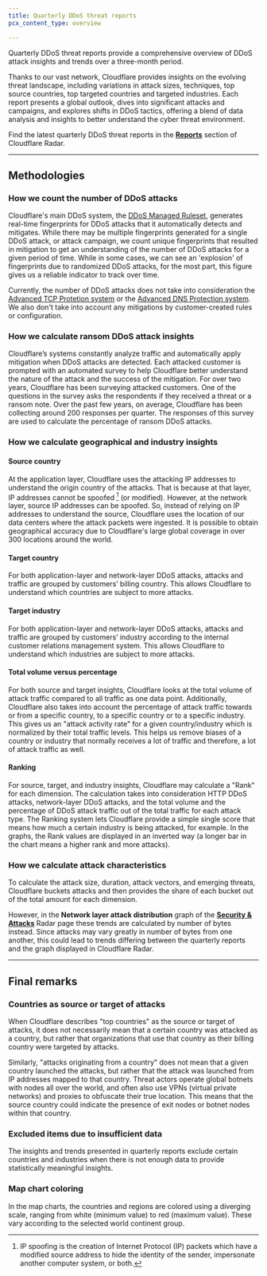 ```yaml
---
title: Quarterly DDoS threat reports
pcx_content_type: overview

---
```



Quarterly DDoS threat reports provide a comprehensive overview of <GlossaryTooltip term="distributed denial-of-service (DDoS) attack">DDoS attack</GlossaryTooltip> insights and trends over a three-month period.

Thanks to our vast network, Cloudflare provides insights on the evolving threat landscape, including variations in attack sizes, techniques, top source countries, top targeted countries and targeted industries. Each report presents a global outlook, dives into significant attacks and campaigns, and explores shifts in DDoS tactics, offering a blend of data analysis and insights to better understand the cyber threat environment.

Find the latest quarterly DDoS threat reports in the [**Reports**](https://radar.cloudflare.com/reports) section of Cloudflare Radar.

***

## Methodologies

### How we count the number of DDoS attacks

Cloudflare's main DDoS system, the [DDoS Managed Ruleset](/ddos-protection/managed-rulesets/), generates real-time fingerprints for DDoS attacks that it automatically detects and mitigates. While there may be multiple fingerprints generated for a single DDoS attack, or attack campaign, we count unique fingerprints that resulted in mitigation to get an understanding of the number of DDoS attacks for a given period of time. While in some cases, we can see an 'explosion' of fingerprints due to randomized DDoS attacks, for the most part, this figure gives us a reliable indicator to track over time.

Currently, the number of DDoS attacks does not take into consideration the [Advanced TCP Protetion system](/ddos-protection/advanced-ddos-systems/overview/advanced-tcp-protection/) or the [Advanced DNS Protection system](/ddos-protection/advanced-ddos-systems/overview/advanced-dns-protection/). We also don't take into account any mitigations by customer-created rules or configuration.

### How we calculate ransom DDoS attack insights

Cloudflare’s systems constantly analyze traffic and automatically apply mitigation when DDoS attacks are detected. Each attacked customer is prompted with an automated survey to help Cloudflare better understand the nature of the attack and the success of the mitigation. For over two years, Cloudflare has been surveying attacked customers. One of the questions in the survey asks the respondents if they received a threat or a ransom note. Over the past few years, on average, Cloudflare has been collecting around 200 responses per quarter. The responses of this survey are used to calculate the percentage of ransom DDoS attacks.

### How we calculate geographical and industry insights

#### Source country

At the application layer, Cloudflare uses the attacking IP addresses to understand the origin country of the attacks. That is because at that layer, IP addresses cannot be spoofed [^1] (or modified). However, at the network layer, source IP addresses can be spoofed. So, instead of relying on IP addresses to understand the source, Cloudflare uses the location of our data centers where the attack packets were ingested. It is possible to obtain geographical accuracy due to Cloudflare's large global coverage in over 300 locations around the world.

[^1]: IP spoofing is the creation of Internet Protocol (IP) packets which have a modified source address to hide the identity of the sender, impersonate another computer system, or both.

#### Target country

For both application-layer and network-layer DDoS attacks, attacks and traffic are grouped by customers’ billing country. This allows Cloudflare to understand which countries are subject to more attacks.

#### Target industry

For both application-layer and network-layer DDoS attacks, attacks and traffic are grouped by customers’ industry according to the internal customer relations management system. This allows Cloudflare to understand which industries are subject to more attacks.

#### Total volume versus percentage

For both source and target insights, Cloudflare looks at the total volume of attack traffic compared to all traffic as one data point. Additionally, Cloudflare also takes into account the percentage of attack traffic towards or from a specific country, to a specific country or to a specific industry. This gives us an "attack activity rate" for a given country/industry which is normalized by their total traffic levels. This helps us remove biases of a country or industry that normally receives a lot of traffic and therefore, a lot of attack traffic as well.

#### Ranking

For source, target, and industry insights, Cloudflare may calculate a "Rank" for each dimension. The calculation takes into consideration HTTP DDoS attacks, network-layer DDoS attacks, and the total volume and the percentage of DDoS attack traffic out of the total traffic for each attack type. The Ranking system lets Cloudflare provide a simple single score that means how much a certain industry is being attacked, for example. In the graphs, the Rank values are displayed in an inverted way (a longer bar in the chart means a higher rank and more attacks).

### How we calculate attack characteristics

To calculate the attack size, duration, attack vectors, and emerging threats, Cloudflare buckets attacks and then provides the share of each bucket out of the total amount for each dimension.

However, in the **Network layer attack distribution** graph of the [**Security & Attacks**](https://radar.cloudflare.com/security-and-attacks) Radar page these trends are calculated by number of bytes instead. Since attacks may vary greatly in number of bytes from one another, this could lead to trends differing between the quarterly reports and the graph displayed in Cloudflare Radar.

***

## Final remarks

### Countries as source or target of attacks

When Cloudflare describes "top countries" as the source or target of attacks, it does not necessarily mean that a certain country was attacked as a country, but rather that organizations that use that country as their billing country were targeted by attacks.

Similarly, "attacks originating from a country" does not mean that a given country launched the attacks, but rather that the attack was launched from IP addresses mapped to that country. Threat actors operate global botnets with nodes all over the world, and often also use <GlossaryTooltip term="Virtual Private Network (VPN)">VPNs (virtual private networks)</GlossaryTooltip> and proxies to obfuscate their true location. This means that the source country could indicate the presence of exit nodes or botnet nodes within that country.

### Excluded items due to insufficient data

The insights and trends presented in quarterly reports exclude certain countries and industries when there is not enough data to provide statistically meaningful insights.

### Map chart coloring

In the map charts, the countries and regions are colored using a diverging scale, ranging from white (minimum value) to red (maximum value). These vary according to the selected world continent group.
